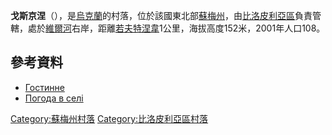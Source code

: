 {{coord|50|57|53|N|34|23|35|E|scale:100000_region:UA|display=title}}

'''戈斯京涅'''（{{lang-uk|Гостинне}}），是[[烏克蘭|烏克蘭]]的村落，位於該國東北部[[蘇梅州|蘇梅州]]，由[[比洛皮利亞區|比洛皮利亞區]]負責管轄，處於[[維爾河_(謝伊姆河支流)|維爾河]]右岸，距離[[若夫特涅韋_(比洛皮利亞區)|若夫特涅韋]]1公里，海拔高度152米，2001年人口108。

==參考資料==
* [http://w1.c1.rada.gov.ua/pls/z7502/A005?rdat1=02.02.2010&rf7571=28571 Гостинне]{{dead link|date=2018年3月 |bot=InternetArchiveBot |fix-attempted=yes }}
* [http://weather.in.ua/ua/symskaja/5728 Погода в селі ] {{Wayback|url=http://weather.in.ua/ua/symskaja/5728 |date=20111219215445 }}

{{DEFAULTSORT:Гостинне}}

[[Category:蘇梅州村落|Category:蘇梅州村落]]
[[Category:比洛皮利亞區村落|Category:比洛皮利亞區村落]]


{{Sumy-geo-stub}}